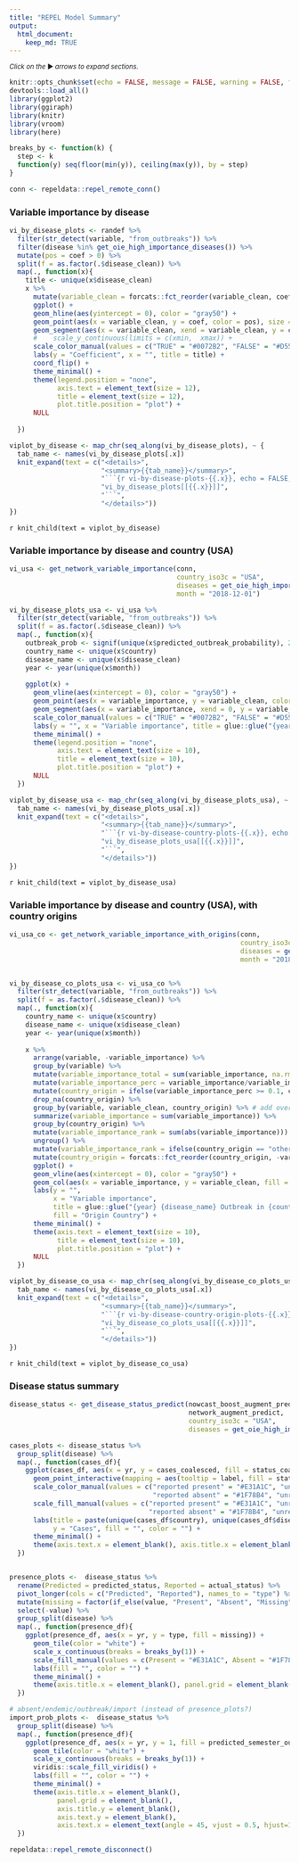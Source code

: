 ```yaml
---
title: "REPEL Model Summary"
output: 
  html_document:
    keep_md: TRUE
---
```


<small>_Click on the_ ▶ _︎arrows to expand sections._</small>

```r
knitr::opts_chunk$set(echo = FALSE, message = FALSE, warning = FALSE, fig.width = 7, fig.height = 5)
devtools::load_all()
library(ggplot2)
library(ggiraph)
library(knitr)
library(vroom)
library(here)

breaks_by <- function(k) {
  step <- k
  function(y) seq(floor(min(y)), ceiling(max(y)), by = step)
}

conn <- repeldata::repel_remote_conn()

```

### Variable importance by disease
```r
vi_by_disease_plots <- randef %>%
  filter(str_detect(variable, "from_outbreaks")) %>%
  filter(disease %in% get_oie_high_importance_diseases()) %>%
  mutate(pos = coef > 0) %>%
  split(f = as.factor(.$disease_clean)) %>% 
  map(., function(x){
    title <- unique(x$disease_clean)
    x %>%
      mutate(variable_clean = forcats::fct_reorder(variable_clean, coef)) %>%
      ggplot() +
      geom_hline(aes(yintercept = 0), color = "gray50") +
      geom_point(aes(x = variable_clean, y = coef, color = pos), size = 2) +
      geom_segment(aes(x = variable_clean, xend = variable_clean, y = coef, yend = 0, color = pos)) +
      #    scale_y_continuous(limits = c(xmin,  xmax)) +
      scale_color_manual(values = c("TRUE" = "#0072B2", "FALSE" = "#D55E00")) +
      labs(y = "Coefficient", x = "", title = title) +
      coord_flip() +
      theme_minimal() +
      theme(legend.position = "none",
            axis.text = element_text(size = 12),
            title = element_text(size = 12),
            plot.title.position = "plot") +
      NULL
    
  })

```

```r
viplot_by_disease <- map_chr(seq_along(vi_by_disease_plots), ~ {
  tab_name <- names(vi_by_disease_plots[.x])
  knit_expand(text = c("<details>",
                       "<summary>{{tab_name}}</summary>",
                       "```{r vi-by-disease-plots-{{.x}}, echo = FALSE, align = 'left'}", 
                       "vi_by_disease_plots[[{{.x}}]]",
                       "```",
                       "</details>"))
})
```
`r knit_child(text = viplot_by_disease)`


### Variable importance by disease and country (USA)
```r
vi_usa <- get_network_variable_importance(conn,
                                          country_iso3c = "USA",
                                          diseases = get_oie_high_importance_diseases(),
                                          month = "2018-12-01")

vi_by_disease_plots_usa <- vi_usa %>%
  filter(str_detect(variable, "from_outbreaks")) %>%
  split(f = as.factor(.$disease_clean)) %>% 
  map(., function(x){
    outbreak_prob <- signif(unique(x$predicted_outbreak_probability), 2)
    country_name <- unique(x$country)
    disease_name <- unique(x$disease_clean)
    year <- year(unique(x$month))
    
    ggplot(x) +
      geom_vline(aes(xintercept = 0), color = "gray50") +
      geom_point(aes(x = variable_importance, y = variable_clean, color = pos), size = 2) +
      geom_segment(aes(x = variable_importance, xend = 0, y = variable_clean, yend = variable_clean, color = pos)) +
      scale_color_manual(values = c("TRUE" = "#0072B2", "FALSE" = "#D55E00")) +
      labs(y = "", x = "Variable importance", title = glue::glue("{year} {disease_name} Outbreak in {country_name} Variable Importance ({outbreak_prob} probability outbreak)")) +
      theme_minimal() +
      theme(legend.position = "none",
            axis.text = element_text(size = 10),
            title = element_text(size = 10),
            plot.title.position = "plot") +
      NULL
  })

```

```r
viplot_by_disease_usa <- map_chr(seq_along(vi_by_disease_plots_usa), ~ {
  tab_name <- names(vi_by_disease_plots_usa[.x])
  knit_expand(text = c("<details>",
                       "<summary>{{tab_name}}</summary>",
                       "```{r vi-by-disease-country-plots-{{.x}}, echo = FALSE, align = 'left'}", 
                       "vi_by_disease_plots_usa[[{{.x}}]]",
                       "```",
                       "</details>"))
})
```
`r knit_child(text = viplot_by_disease_usa)`


### Variable importance by disease and country (USA), with country origins
```r
vi_usa_co <- get_network_variable_importance_with_origins(conn,
                                                          country_iso3c = "USA",
                                                          diseases = get_oie_high_importance_diseases(),
                                                          month = "2018-12-01")


vi_by_disease_co_plots_usa <- vi_usa_co %>%
  filter(str_detect(variable, "from_outbreaks")) %>%
  split(f = as.factor(.$disease_clean)) %>% 
  map(., function(x){
    country_name <- unique(x$country)
    disease_name <- unique(x$disease_clean)
    year <- year(unique(x$month))
    
    x %>% 
      arrange(variable, -variable_importance) %>% 
      group_by(variable) %>% 
      mutate(variable_importance_total = sum(variable_importance, na.rm = TRUE)) %>% 
      mutate(variable_importance_perc = variable_importance/variable_importance_total) %>% 
      mutate(country_origin = ifelse(variable_importance_perc >= 0.1, country_origin, "other")) %>% 
      drop_na(country_origin) %>% 
      group_by(variable, variable_clean, country_origin) %>% # add over other
      summarize(variable_importance = sum(variable_importance)) %>% 
      group_by(country_origin) %>% 
      mutate(variable_importance_rank = sum(abs(variable_importance))) %>% 
      ungroup() %>% 
      mutate(variable_importance_rank = ifelse(country_origin == "other", 0, variable_importance_rank)) %>% 
      mutate(country_origin = forcats::fct_reorder(country_origin, -variable_importance_rank)) %>% 
      ggplot() +
      geom_vline(aes(xintercept = 0), color = "gray50") +
      geom_col(aes(x = variable_importance, y = variable_clean, fill = country_origin)) +
      labs(y = "", 
           x = "Variable importance", 
           title = glue::glue("{year} {disease_name} Outbreak in {country_name} Variable Importance"), 
           fill = "Origin Country") +
      theme_minimal() +
      theme(axis.text = element_text(size = 10),
            title = element_text(size = 10),
            plot.title.position = "plot") +
      NULL
  })

```

```r
viplot_by_disease_co_usa <- map_chr(seq_along(vi_by_disease_co_plots_usa), ~ {
  tab_name <- names(vi_by_disease_co_plots_usa[.x])
  knit_expand(text = c("<details>",
                       "<summary>{{tab_name}}</summary>",
                       "```{r vi-by-disease-country-origin-plots-{{.x}}, echo = FALSE, align = 'left'}", 
                       "vi_by_disease_co_plots_usa[[{{.x}}]]",
                       "```",
                       "</details>"))
})
```
`r knit_child(text = viplot_by_disease_co_usa)`

### Disease status summary
```r
disease_status <- get_disease_status_predict(nowcast_boost_augment_predict,
                                             network_augment_predict,
                                             country_iso3c = "USA",
                                             diseases = get_oie_high_importance_diseases())

cases_plots <- disease_status %>%
  group_split(disease) %>%
  map(., function(cases_df){
    ggplot(cases_df, aes(x = yr, y = cases_coalesced, fill = status_coalesced, color = status_coalesced)) +
      geom_point_interactive(mapping = aes(tooltip = label, fill = status_coalesced, color = status_coalesced), pch = 21, size = 4) +
      scale_color_manual(values = c("reported present" = "#E31A1C", "unreported, predicted present" = "#FB9A99",
                                    "reported absent" = "#1F78B4", "unreported, predicted absent" = "#A6CEE3")) +
      scale_fill_manual(values = c("reported present" = "#E31A1C", "unreported, predicted present" = "#FB9A99",
                                   "reported absent" = "#1F78B4", "unreported, predicted absent" = "#A6CEE3")) +
      labs(title = paste(unique(cases_df$country), unique(cases_df$disease_clean), sep = ": "),
           y = "Cases", fill = "", color = "") +
      theme_minimal() +
      theme(axis.text.x = element_blank(), axis.title.x = element_blank())
  })


presence_plots <-  disease_status %>%
  rename(Predicted = predicted_status, Reported = actual_status) %>%
  pivot_longer(cols = c("Predicted", "Reported"), names_to = "type") %>%
  mutate(missing = factor(if_else(value, "Present", "Absent", "Missing"), levels = c("Missing", "Present", "Absent"))) %>%
  select(-value) %>%
  group_split(disease) %>%
  map(., function(presence_df){
    ggplot(presence_df, aes(x = yr, y = type, fill = missing)) +
      geom_tile(color = "white") +
      scale_x_continuous(breaks = breaks_by(1)) +
      scale_fill_manual(values = c(Present = "#E31A1C", Absent = "#1F78B4", Missing = "#FFFFFF")) +
      labs(fill = "", color = "") +
      theme_minimal() +
      theme(axis.title.x = element_blank(), panel.grid = element_blank(), axis.title.y = element_blank(), axis.text.x = element_text(angle = 45, vjust = 0.5, hjust=1))
  })

# absent/endemic/outbreak/import (instead of presence_plots?)
import_prob_plots <-  disease_status %>%
  group_split(disease) %>%
  map(., function(presence_df){
    ggplot(presence_df, aes(x = yr, y = 1, fill = predicted_semester_outbreak_probability)) +
      geom_tile(color = "white") +
      scale_x_continuous(breaks = breaks_by(1)) +
      viridis::scale_fill_viridis() +
      labs(fill = "", color = "") +
      theme_minimal() +
      theme(axis.title.x = element_blank(),
            panel.grid = element_blank(),
            axis.title.y = element_blank(),
            axis.text.y = element_blank(),
            axis.text.x = element_text(angle = 45, vjust = 0.5, hjust=1))
  })
```

```r
repeldata::repel_remote_disconnect()
```

